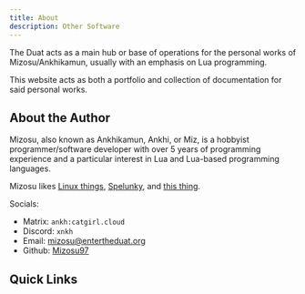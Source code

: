 ```yaml
---
title: About
description: Other Software
---
```


The Duat acts as a main hub or base of operations for the personal works of Mizosu/Ankhikamun, usually with an emphasis on Lua programming.

This website acts as both a portfolio and collection of documentation for said personal works.



## About the Author

Mizosu, also known as Ankhikamun, Ankhi, or Miz, is a hobbyist programmer/software developer with over 5 years of programming experience and a particular interest in Lua and Lua-based programming languages.

Mizosu likes [Linux things](https://en.wikipedia.org/wiki/Linux), [Spelunky](https://en.wikipedia.org/wiki/Spelunky), and [this thing](https://shattereddisk.github.io/rickroll/rickroll.mp4).

Socials:
- Matrix: `ankh:catgirl.cloud`
- Discord: `xnkh`
- Email: mizosu@entertheduat.org
- Github: [Mizosu97](https://github.com/mizosu97)


## Quick Links

<LinkCard
  title="Lua Software"
  description="Lua programs, scripts, utilities, and libraries."
  href="/luasoftware/about/"
/>
<LinkCard
  title="Other Software"
  description="Other programs, scripts, utilities, and libraries."
  href="/othersoftware/about/"
/>
<LinkCard
  title="Roblox Work"
  description="Development work done through the Roblox platform."
  href="/robloxcommissions/about/"
/>
